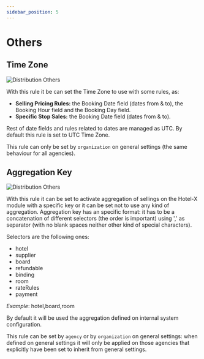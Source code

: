 ```yaml
---
sidebar_position: 5
---
```


# Others

## Time Zone

![Distribution Others](https://storage.travelgate.com/docs/distribution_configuration-others1.jpg)

With this rule it be can set the Time Zone to use with some rules, as: 
* **Selling Pricing Rules:** the Booking Date field (dates from & to), the Booking Hour field and the Booking Day field.
* **Specific Stop Sales:** the Booking Date field (dates from & to).

Rest of date fields and rules related to dates are managed as UTC. By default this rule is set to UTC Time Zone.

This rule can only be set by `organization` on general settings (the same behaviour for all agencies).

## Aggregation Key

![Distribution Others](https://storage.travelgate.com/docs/distribution_configuration-others2.jpg)

With this rule it can be set to activate aggregation of sellings on the Hotel-X module with a specific key or it can be set not to use any kind of aggregation. Aggregation key has an specific format: it has to be a concatenation of different selectors (the order is important) using ',' as separator (with no blank spaces neither other kind of special characters).

Selectors are the following ones:
* hotel 
* supplier 
* board 
* refundable 
* binding 
* room 
* rateRules 
* payment

*Example*: hotel,board,room

By default it will be used the aggregation defined on internal system configuration.

This rule can be set by `agency` or by `organization` on general settings: when defined on general settings it will only be applied on those agencies that explicitly have been set to inherit from general settings.
